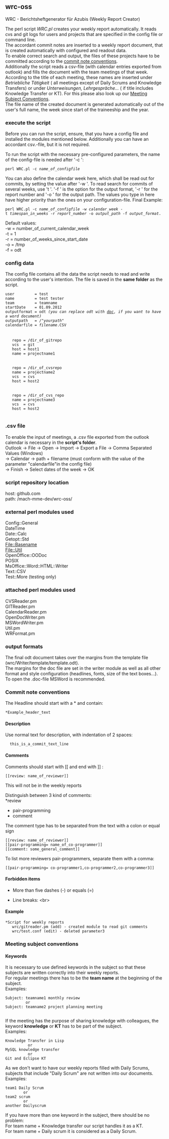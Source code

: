 ==wrc-oss==

WRC - Berichtsheftgenerator für Azubis (Weekly Report Creator)

The perl script ''WRC.pl'' creates your weekly report automatically. It reads cvs and git logs for users and projects that are specified in the config file or command line.<br>The accordant commit notes are inserted to a weekly report document, that is created automatically with configured and readout data.<br>To enable correct search and output, the files of these projects have to be committed according to the [[Commit_Note_Conventions | commit note conventions]].<br>Additionally the script reads a csv-file (with calendar entries exported from outlook) and fills the document with the team meetings of that week.<br> According to the title of each meeting, these names are inserted under ''Betriebliche Tätigkeit'' ( all meetings except of Daily Scrums and Knowledge Transfers) or under ''Unterweisungen, Lehrgespräche...'' ( if title includes Knowledge Transfer or KT). For this please also look up our [[Meeting Subject Conventions]].<br> The file name of the created document is generated automatically out of the user's full name, the week since start of the traineeship and the year.

===execute the script===

Before you can run the script, ensure, that you have a config file and installed the modules mentioned below. Additionally you can have an accordant csv.-file, but it is not required.

To run the script with the necessary pre-configured parameters, the name of the config-file is needed after '-c ':

 perl WRC.pl -c ''name_of_configfile''


You can also define the calendar week here, which shall be read out for commits, by setting the value after '-w '. To read search for commits of several weeks, use 't '. '-f ' is the option for the output format, '-r ' for the report number and '-o ' for the output path. The values you type in here have higher priority than the ones on your configuration-file.
Final Example:

 perl WRC.pl -c ''name_of_configfile'' -w ''calendar_week'' -t ''timespan_in_weeks'' -r ''report_number'' -o ''output_path'' -f ''output_format''.


Default values:<br>
-w = number_of_current_calendar_week<br>
-t = 1<br>
-r = number_of_weeks_since_start_date<br>
-o = /tmp<br>
-f = odt<br>

===config data===

The config file contains all the data the script needs to read and write according to the user's intention. The file is saved in the '''same folder''' as the script.

 user         = test
 name         = test tester
 team         = teamname
 startDate    = 01.09.2012
 outputformat = odt ''(you can replace odt with [[doc]], if you want to have a word document)''
 outputpath   = /"''yourpath''"
 calendarfile = ''filename''.CSV<br>
 <projects>
   <project1>
    repo = /dir_of_gitrepo
    vcs  = git
    host = host1
    name = projectname1
  </project1>
  <project2>
    repo = /dir_of_cvsrepo
    name = projectname2
    vcs  = cvs
    host = host2
  </project2>
  <project3>
    repo = /dir_of_cvs_repo
    name = projectname3
    vcs  = cvs
    host = host2
  </rms>
 </project3>

===.csv file===

To enable the input of meetings, a .csv file exported from the outlook calendar is necessary in the '''script's folder'''.<br>
 Outlook -> File -> Open -> Import -> Export a File -> Comma Separated Values (Windows)<br> -> Calendar -> path + filename (must conform with the value of the parameter "calendarfile"in the config file)<br> -> Finish -> Select dates of the week -> OK

===script repository location===

host: github.com<br>
path: /mach-mme-dev/wrc-oss/

===external perl modules used===

Config::General<br>
DateTime<br>
Date::Calc<br>
Getopt::Std<br>
File::Basename<br>
File::Util<br>
OpenOffice::OODoc<br>
POSIX<br>
MsOffice::Word::HTML::Writer<br>
Text::CSV<br>
Test::More (testing only)<br>

===attached perl modules used===

CVSReader.pm<br>
GITReader.pm<br>
CalendarReader.pm<br>
OpenDocWriter.pm<br>
MSWordWriter.pm<br>
Util.pm<br>
WRFormat.pm<br>

===output formats===

The final odt document takes over the margins from the template file (wrc/Writer/template/template.odt).<br>The margins for the doc file are set in the writer module as well as all other format and style configuration (headlines, fonts, size of the text boxes...).<br>
To open the .doc-file MSWord is recommended.

===Commit note conventions===

The Headline should start with a * and contain:

 *Example_header_text

====Description====

Use normal text for description, with indentation of 2 spaces:  
   this_is_a_commit_text_line

====Comments====

Comments should start with <nowiki>[[ and end with ]]</nowiki> :
 <nowiki>[[review: name_of_reviewer]]</nowiki>
This will not be in the weekly reports

Distinguish between 3 kind of comments:<br>
*review
*pair-programming
*comment

The comment type has to be separated from the text with a colon or equal sign
 <nowiki>[[review: name_of_reviewer]]
[[pair-programming= name_of_co-programmer]]
[[comment: some_general_comment]]</nowiki>

To list more reviewers pair-programmers, separate them with a comma:
 <nowiki>[[pair-programming= co-programmer1,co-programmer2,co-programmer3]]</nowiki>

====Forbidden items====

*More than five dashes (-) or equals (=)

*Line breaks: <nowiki><br></nowiki>

====Example====

 *Script for weekly reports<br>
   wrc/gitreader.pm (add) - created module to read git comments<br>
   wrc/test.conf (edit) - deleted parameter3<br>

===Meeting subject conventions===

====Keywords====

It is necessary to use defined keywords in the subject so that these subjects are written correctly into their weekly reports.<br>
For regular meetings there has to be the '''team name''' at the beginning of the subject.<br>Examples:

 Subject: teamname1 monthly review 
          or
 Subject: teamname2 project planning meeting
          

If the meeting has the purpose of sharing knowledge with colleagues, the keyword '''knowledge''' or '''KT''' has to be part of the subject.<br>Examples:

 Knowledge Transfer in Lisp
           or
 MySQL knowledge transfer
           or
 Git and Eclipse KT



As we don't want to have our weekly reports filled with Daily Scrums, subjects that include "Daily Scrum" are not written into our documents.<br>Examples:

 team1 Daily Scrum
         or
 team2 scrum
         or
 another Dailyscrum


If you have more than one keyword in the subject, there should be no problem:<br>For team name + Knowledge transfer our script handles it as a KT.<br>For team name + Daily scrum it is considered as a Daily Scrum.
